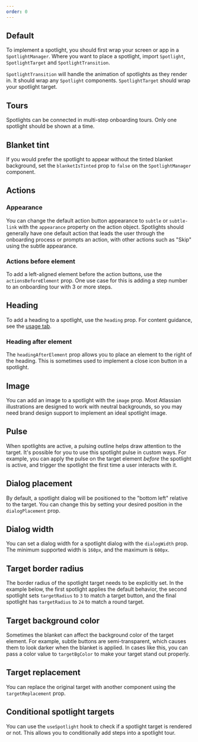 ```yaml
---
order: 0
---
```



## Default

To implement a spotlight, you should first wrap your screen or app in a `SpotlightManager`. Where you want to place a spotlight, import `Spotlight`, `SpotlightTarget` and `SpotlightTransition`.

`SpotlightTransition` will handle the animation of spotlights as they render in. It should wrap any `Spotlight` components. `SpotlightTarget` should wrap your spotlight target.

<Example Component={SpotlightSingle} packageName="@atlaskit/onboarding" />

## Tours

Spotlights can be connected in multi-step onboarding tours. Only one spotlight should be shown at a time.

<Example Component={SpotlightTour} packageName="@atlaskit/onboarding" />

## Blanket tint

If you would prefer the spotlight to appear without the tinted blanket background, set the `blanketIsTinted` prop to `false` on the `SpotlightManager` component.

<Example Component={SpotlightBlanketIsTinted} packageName="@atlaskit/onboarding" />

## Actions

### Appearance

You can change the default action button appearance to `subtle` or `subtle-link` with the `appearance` property on the action object. Spotlights should generally have one default action that leads the user through the onboarding process or prompts an action, with other actions such as "Skip" using the subtle appearance.

<Example Component={SpotlightActionsAppearance} packageName="@atlaskit/onboarding" />

### Actions before element

To add a left-aligned element before the action buttons, use the `actionsBeforeElement` prop. One use case for this is adding a step number to an onboarding tour with 3 or more steps.

<Example Component={SpotlightActionsBefore} packageName="@atlaskit/onboarding" />

## Heading

To add a heading to a spotlight, use the `heading` prop. For content guidance, see the [usage tab](/components/onboarding/usage).

### Heading after element

The `headingAfterElement` prop allows you to place an element to the right of the heading. This is sometimes used to implement a close icon button in a spotlight.

<Example Component={SpotlightHeadingAfterElement} packageName="@atlaskit/onboarding" />

## Image

You can add an image to a spotlight with the `image` prop. Most Atlassian illustrations are designed to work with neutral backgrounds, so you may need brand design support to implement an ideal spotlight image.

<Example Component={SpotlightImage} packageName="@atlaskit/onboarding" />

## Pulse

When spotlights are active, a pulsing outline helps draw attention to the target. It's possible for you to use this spotlight pulse in custom ways. For example, you can apply the pulse on the target element _before_ the spotlight is active, and trigger the spotlight the first time a user interacts with it.

<Example Component={SpotlightPulse} packageName="@atlaskit/onboarding" />

## Dialog placement

By default, a spotlight dialog will be positioned to the "bottom left" relative to the target. You can change this by setting your desired position in the `dialogPlacement` prop.

<Example Component={SpotlightDialogPlacement} packageName="@atlaskit/onboarding" />

## Dialog width

You can set a dialog width for a spotlight dialog with the `dialogWidth` prop. The minimum supported width is `160px`, and the maximum is `600px`.

<Example Component={SpotlightDialogWidth} packageName="@atlaskit/onboarding" />

## Target border radius

The border radius of the spotlight target needs to be explicitly set. In the example below, the first spotlight applies the default behavior, the second spotlight sets `targetRadius` to `3` to match a target button, and the final spotlight has `targetRadius` to `24` to match a round target.

<Example Component={SpotlightTargetRadius} packageName="@atlaskit/onboarding" />

## Target background color

Sometimes the blanket can affect the background color of the target element. For example, subtle buttons are semi-transparent, which causes them to look darker when the blanket is applied. In cases like this, you can pass a color value to `targetBgColor` to make your target stand out properly.

<Example Component={SpotlightTargetBackground} packageName="@atlaskit/onboarding" />

## Target replacement

You can replace the original target with another component using the `targetReplacement` prop.

<Example Component={SpotlightTargetReplacement} packageName="@atlaskit/onboarding" />

## Conditional spotlight targets

You can use the `useSpotlight` hook to check if a spotlight target is rendered or not. This allows you to conditionally add steps into a spotlight tour.

<Example Component={SpotlightConditionalTargets} packageName="@atlaskit/onboarding" />